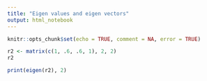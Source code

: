 ```yaml
---
title: "Eigen values and eigen vectors"
output: html_notebook
---
```


```r
knitr::opts_chunk$set(echo = TRUE, comment = NA, error = TRUE)
```


```r
r2 <- matrix(c(1, .6, .6, 1), 2, 2)
r2
```

```r
print(eigen(r2), 2)
```

